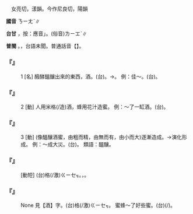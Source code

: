 
=={{ruby|釀|ㄋㄧㄤˋ}}==

　女亮切，漾韻。今作尼良切，陽韻

'''國音''' <rt>ㄋㄧㄤˋ</rt>∥

'''台甘''' {{ruby|(文)|ㆢㄧㆲ˫}}，按：應音{{ruby|「|ㆢㄧㆲˋ}}」。(俗音)<rt>ㄌㄧㆲˋ</rt>∥

'''普閩''' {{ruby|(文)|ㄌㄧㆲ˫}}。{{ruby|(白)|ㄋㆭ˫}}，台語未聞。普通話音【{{ruby|釀|ㄋㄧㄤˊ}}】。

    

==='''『{{ruby|釀|ㄋㄧㄤˋ}}』'''===
:1  [名] 醱酵醞釀出來的東西，酒。(台){{ruby|釀|ㆢㄧㆲˋ}}。→{{ruby|酒|ㄐㄧㄨˋ}}。 例：佳～。(台){{ruby|好|ㄏㄜˋ}}{{ruby|酒|ㄐㄧㄨˋ}}。
    

==='''『{{ruby|釀|ㄋㄧㄤˋ}}』'''===
:2  [動] 人用米格(/造)酒，蜂用花汁造蜜。 例：～了一缸酒。(台){{ruby|格|ㄍㄧㆤㆶ}}{{ruby|一|ㄐㄧㆵ ͘}}{{ruby|缸|ㄍㆭ}}{{ruby|酒|ㄐㄧㄨˋ}}。
    

==='''『{{ruby|釀|ㄋㄧㄤˋ}}』'''===
:3  [動] (像醞釀酒蜜，由粗而精，由無而有，由小而大)逐漸造成。→演化形成。 例：～成大災。(台){{ruby|造|ㄗㄜ˫}}{{ruby|成|ㄒㄧㄥˊ}}{{ruby|一|ㄐㄧㆵ ͘}}{{ruby|個|ㆤˊ}}{{ruby|大|ㄉㄨㄚ˫}}{{ruby|災|ㄗㄞ}}{{ruby|害|ㄏㄞ˫}}。 類語：醞釀。
    

==='''『{{ruby|釀|ㄋㄧㄤˋ}}{{ruby|造|ㄗㄠˋ}}』'''===
: [動短] (台)格(/激)<rt>ㄍㄧㆤㆶ</rt>{{ruby|酒|ㄐㄧㄨˋ}}。{{ruby|利|ㄌㄧ˫}}{{ruby|用|ㄧㆲ˫}}{{ruby|醱|ㄏㄨㄚㆵ}}{{ruby|酵|ㄍㆩ˪}}，{{ruby|激|ㄍㄧㆤㆶ}}{{ruby|酒|ㄐㄧㄨˋ}}{{ruby|化|ㄨㄚ˪}}{{ruby|豆|ㄉㄠ˫}}{{ruby|油|ㄧㄨˊ}}{{ruby|等|ㄉㄧㄥˋ}}{{ruby|丌|ㆤ}}{{ruby|操|ㄘㄠ}}{{ruby|作|ㄗㆦㆶ}}。
    

==='''『{{ruby|酒|ㄐㄧㄡˇ}}{{ruby|釀|ㄋㄧㄤˋ}}{{ruby|/|ㄋㄧㄤˊ}}』'''===
: None 見【酒】字。(台)格(/激)<rt>ㄍㄧㆤㆶ</rt>{{ruby|一|ㄐㄧㆵ ͘}}{{ruby|缸|ㄍㆭ}}{{ruby|酒|ㄐㄧㄨˋ}}。 蜜蜂～了好些蜜。(台){{ruby|蜂|ㄆㄤ}}{{ruby|釀|ㆢㄧㆲ˪}}(/{{ruby|做|ㄗㄨㆤ˪}}{{ruby|/|ㄗㄜ˪}}){{ruby|有|ㄨ˫}}{{ruby|一|ㄐㄧㆵ ͘}}{{ruby|許|ㄍㄨㄚˋ}}{{ruby|蜜|ㆠㄧㆵ ͘}}。
    
